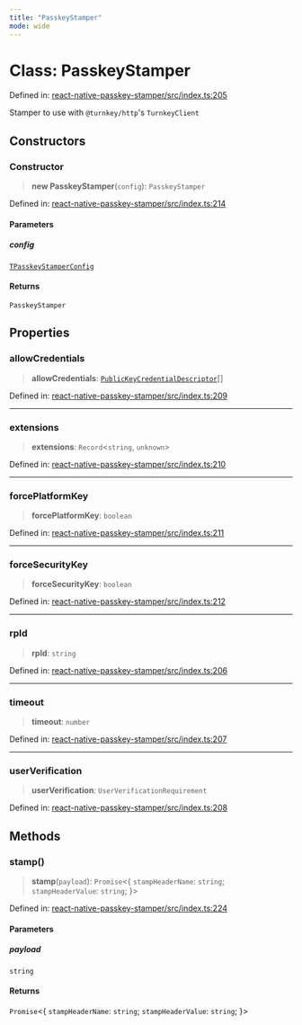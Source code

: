 ```yaml
---
title: "PasskeyStamper"
mode: wide
---
```

  
# Class: PasskeyStamper

Defined in: [react-native-passkey-stamper/src/index.ts:205](https://github.com/tkhq/sdk/blob/main/packages/react-native-passkey-stamper/src/index.ts#L205)

Stamper to use with `@turnkey/http`'s `TurnkeyClient`

## Constructors

### Constructor

> **new PasskeyStamper**(`config`): `PasskeyStamper`

Defined in: [react-native-passkey-stamper/src/index.ts:214](https://github.com/tkhq/sdk/blob/main/packages/react-native-passkey-stamper/src/index.ts#L214)

#### Parameters

##### config

[`TPasskeyStamperConfig`](../TPasskeyStamperConfig/readme)

#### Returns

`PasskeyStamper`

## Properties

### allowCredentials

> **allowCredentials**: [`PublicKeyCredentialDescriptor`](../PublicKeyCredentialDescriptor/readme)[]

Defined in: [react-native-passkey-stamper/src/index.ts:209](https://github.com/tkhq/sdk/blob/main/packages/react-native-passkey-stamper/src/index.ts#L209)

***

### extensions

> **extensions**: `Record`\<`string`, `unknown`\>

Defined in: [react-native-passkey-stamper/src/index.ts:210](https://github.com/tkhq/sdk/blob/main/packages/react-native-passkey-stamper/src/index.ts#L210)

***

### forcePlatformKey

> **forcePlatformKey**: `boolean`

Defined in: [react-native-passkey-stamper/src/index.ts:211](https://github.com/tkhq/sdk/blob/main/packages/react-native-passkey-stamper/src/index.ts#L211)

***

### forceSecurityKey

> **forceSecurityKey**: `boolean`

Defined in: [react-native-passkey-stamper/src/index.ts:212](https://github.com/tkhq/sdk/blob/main/packages/react-native-passkey-stamper/src/index.ts#L212)

***

### rpId

> **rpId**: `string`

Defined in: [react-native-passkey-stamper/src/index.ts:206](https://github.com/tkhq/sdk/blob/main/packages/react-native-passkey-stamper/src/index.ts#L206)

***

### timeout

> **timeout**: `number`

Defined in: [react-native-passkey-stamper/src/index.ts:207](https://github.com/tkhq/sdk/blob/main/packages/react-native-passkey-stamper/src/index.ts#L207)

***

### userVerification

> **userVerification**: `UserVerificationRequirement`

Defined in: [react-native-passkey-stamper/src/index.ts:208](https://github.com/tkhq/sdk/blob/main/packages/react-native-passkey-stamper/src/index.ts#L208)

## Methods

### stamp()

> **stamp**(`payload`): `Promise`\<\{ `stampHeaderName`: `string`; `stampHeaderValue`: `string`; \}\>

Defined in: [react-native-passkey-stamper/src/index.ts:224](https://github.com/tkhq/sdk/blob/main/packages/react-native-passkey-stamper/src/index.ts#L224)

#### Parameters

##### payload

`string`

#### Returns

`Promise`\<\{ `stampHeaderName`: `string`; `stampHeaderValue`: `string`; \}\>
